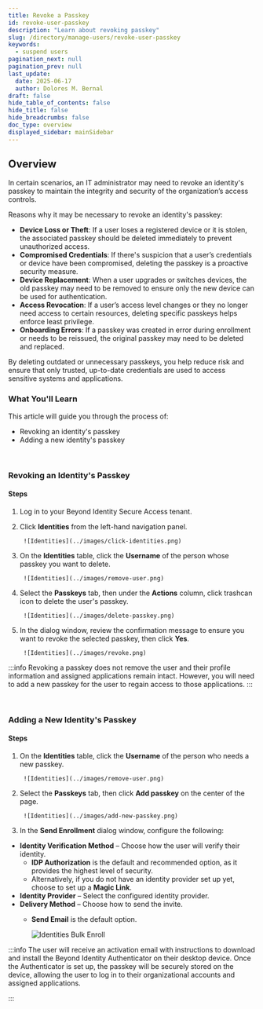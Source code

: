```yaml
---
title: Revoke a Passkey
id: revoke-user-passkey
description: "Learn about revoking passkey"
slug: /directory/manage-users/revoke-user-passkey
keywords:
  - suspend users
pagination_next: null
pagination_prev: null
last_update:
  date: 2025-06-17
  author: Dolores M. Bernal
draft: false
hide_table_of_contents: false
hide_title: false
hide_breadcrumbs: false
doc_type: overview
displayed_sidebar: mainSidebar
---
```


## Overview

In certain scenarios, an IT administrator may need to revoke an identity's passkey to maintain the integrity and security of the organization’s access controls. 

Reasons why it may be necessary to revoke an identity's passkey:

- **Device Loss or Theft**: If a user loses a registered device or it is stolen, the associated passkey should be deleted immediately to prevent unauthorized access.
- **Compromised Credentials**: If there's suspicion that a user’s credentials or device have been compromised, deleting the passkey is a proactive security measure.
- **Device Replacement**: When a user upgrades or switches devices, the old passkey may need to be removed to ensure only the new device can be used for authentication.
- **Access Revocation**: If a user’s access level changes or they no longer need access to certain resources, deleting specific passkeys helps enforce least privilege.
- **Onboarding Errors**: If a passkey was created in error during enrollment or needs to be reissued, the original passkey may need to be deleted and replaced.

By deleting outdated or unnecessary passkeys, you help reduce risk and ensure that only trusted, up-to-date credentials are used to access sensitive systems and applications.

### What You'll Learn  

This article will guide you through the process of:

- Revoking an identity's passkey 
- Adding a new identity's passkey

<br/>

### Revoking an Identity's Passkey 

#### Steps

1. Log in to your Beyond Identity Secure Access tenant.

2. Click **Identities** from the left-hand navigation panel. 

        ![Identities](../images/click-identities.png)

3. On the **Identities** table, click the **Username** of the person whose passkey you want to delete.

        ![Identities](../images/remove-user.png)

4. Select the **Passkeys** tab, then under the **Actions** column, click trashcan icon to delete the user's passkey.

        ![Identities](../images/delete-passkey.png)

5. In the dialog window, review the confirmation message to ensure you want to revoke the selected passkey, then click **Yes**.

        ![Identities](../images/revoke.png)

:::info
Revoking a passkey does not remove the user and their profile information and assigned applications remain intact. However, you will need to add a new passkey for the user to regain access to those applications.
:::


<br/>

### Adding a New Identity's Passkey

 #### Steps

1. On the **Identities** table, click the **Username** of the person who needs a new passkey.

        ![Identities](../images/remove-user.png)

2. Select the **Passkeys** tab, then click **Add passkey** on the center of the page. 

        ![Identities](../images/add-new-passkey.png)

3. In the **Send Enrollment** dialog window, configure the following:

- **Identity Verification Method** – Choose how the user will verify their identity.  
  - **IDP Authorization** is the default and recommended option, as it provides the highest level of security.  
  - Alternatively, if you do not have an identity provider set up yet, choose to set up a **Magic Link**.
- **Identity Provider** – Select the configured identity provider.
- **Delivery Method** – Choose how to send the invite.  
  - **Send Email** is the default option.

    ![Identities Bulk Enroll](../images/send-enrollment.png)

:::info
The user will receive an activation email with instructions to download and install the Beyond Identity Authenticator on their desktop device. Once the Authenticator is set up, the passkey will be securely stored on the device, allowing the user to log in to their organizational accounts and assigned applications. 
<br/>

:::

<br/>

<br/>

<br/>

<br/>